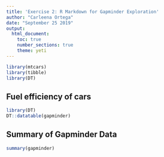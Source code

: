 ```yaml
---
title: 'Exercise 2: R Markdown for Gapminder Exploration'
author: "Carleena Ortega"
date: "September 25 2019"
output: 
  html_document:
    toc: true
    number_sections: true
    theme: yeti
---
```


```r
library(mtcars)
library(tibble)
library(DT)
```

## Fuel efficiency of cars

```r
library(DT)
DT::datatable(gapminder)
```

## Summary of Gapminder Data

```r
summary(gapminder)
```
